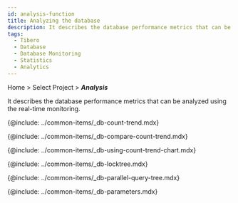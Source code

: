 ```yaml
---
id: analysis-function
title: Analyzing the database
description: It describes the database performance metrics that can be analyzed using the real-time monitoring.
tags:
  - Tibero
  - Database
  - Database Monitoring
  - Statistics
  - Analytics
---
```


Home > Select Project > **_Analysis_**

It describes the database performance metrics that can be analyzed using the real-time monitoring.

{@include: ../common-items/_db-count-trend.mdx} 

{@include: ../common-items/_db-compare-count-trend.mdx}

{@include: ../common-items/_db-using-count-trend-chart.mdx}

{@include: ../common-items/_db-locktree.mdx}

{@include: ../common-items/_db-parallel-query-tree.mdx}

{@include: ../common-items/_db-parameters.mdx} 
